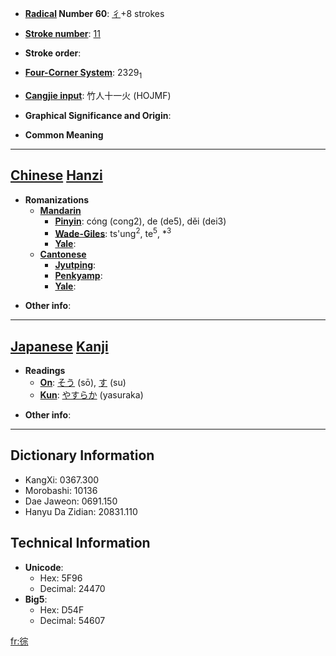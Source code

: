 * '''[[Wiktionary:Chinese radical index| Radical]] Number 60''': [[Wiktionary:Chinese radical index 彳|彳]]+8 strokes

* '''[[Wiktionary:Chinese total strokes index|Stroke number]]''': [[Wiktionary:Chinese total strokes index 11|11]]

* '''Stroke order''': 

* '''[[Wiktionary:Chinese four corner index|Four-Corner System]]''': 2329<sub>1</sub>

* '''[[Wiktionary:Chinese Cangjie index|Cangjie input]]''': 竹人十一火 (HOJMF)

* '''Graphical Significance and Origin''': 

* '''Common Meaning'''

----

== [[Chinese]] [[Hanzi]] ==

* '''Romanizations'''
** '''[[Mandarin]]'''
*** '''[[Pinyin]]''': cóng (cong2), de (de5), děi (dei3)
*** '''[[Wade-Giles]]''': ts'ung<sup>2</sup>, te<sup>5</sup>, *<sup>3</sup>
*** '''[[Yale]]''': 
** '''[[Cantonese]]'''
*** '''[[Jyutping]]''':
*** '''[[Penkyamp]]''': 
*** '''[[Yale]]''': 

* '''Other info''': 

----

== [[Japanese]] [[Kanji]] ==

* '''Readings'''
** '''[[On]]''': [[そう]] (sō), [[す]] (su)
** '''[[Kun]]''': [[やすらか]] (yasuraka)

* '''Other info''':  

----

== Dictionary Information ==

* KangXi: 0367.300
* Morobashi: 10136
* Dae Jaweon: 0691.150
* Hanyu Da Zidian: 20831.110

== Technical Information ==

* '''Unicode''':
** Hex: 5F96
** Decimal: 24470
* '''Big5''':
** Hex: D54F
** Decimal: 54607

[[fr:徖]]